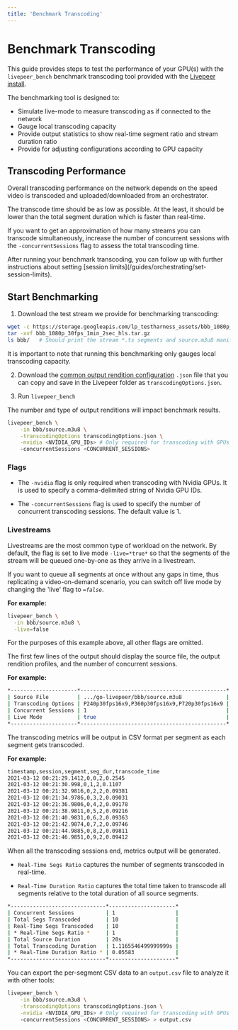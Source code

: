 ```yaml
---
title: 'Benchmark Transcoding'
---
```



# Benchmark Transcoding

This guide provides steps to test the performance of your GPU(s) with the `livepeer_bench` benchmark transcoding tool provided with the [Livepeer install](/guides/orchestrating/install-go-livepeer/).

The benchmarking tool is designed to:

- Simulate live-mode to measure transcoding as if connected to the network
- Gauge local transcoding capacity
- Provide output statistics to show real-time segment ratio and stream duration ratio
- Provide for adjusting configurations according to GPU capacity

## Transcoding Performance

Overall transcoding performance on the network depends on the speed video is transcoded and uploaded/downloaded from an orchestrator.

The transcode time should be as low as possible. At the least, it should be lower than the total segment duration which is faster than real-time.

If you want to get an approximation of how many streams you can transcode simultaneously, increase the number of concurrent sessions with the `-concurrentSessions` flag to assess the total transcoding time.

<Callout type="info" emoji="ℹ️">
  After running your benchmark transcoding, you can follow up with further
  instructions about setting [session
  limits](/guides/orchestrating/set-session-limits).
</Callout>

## Start Benchmarking

1. Download the test stream we provide for benchmarking transcoding:

```bash
wget -c https://storage.googleapis.com/lp_testharness_assets/bbb_1080p_30fps_1min_2sec_hls.tar.gz
tar -xvf bbb_1080p_30fps_1min_2sec_hls.tar.gz
ls bbb/   # Should print the stream *.ts segments and source.m3u8 manifest
```

<Callout type="info" emoji="ℹ️">
  It is important to note that running this benchmarking only gauges local
  transcoding capacity.
</Callout>

2. Download the [common output rendition configuration](https://github.com/livepeer/go-livepeer/blob/master/cmd/livepeer_bench/transcodingOptions.json) `.json` file that you can copy and save in the Livepeer folder as `transcodingOptions.json`.

1. Run `livepeer_bench`

The number and type of output renditions will impact benchmark results.

```bash
livepeer_bench \
    -in bbb/source.m3u8 \
    -transcodingOptions transcodingOptions.json \
    -nvidia <NVIDIA_GPU_IDs> # Only required for transcoding with GPUs
    -concurrentSessions <CONCURRENT_SESSIONS>
```

### Flags

- The `-nvidia` flag is only required when transcoding with Nvidia GPUs. It is used to specify a comma-delimited string of Nvidia GPU IDs.

- The `-concurrentSessions` flag is used to specify the number of concurrent transcoding sessions. The default value is 1.

### Livestreams

Livestreams are the most common type of workload on the network. By default, the flag is set to live mode `-live=*true*` so that the segments of the stream will be queued one-by-one as they arrive in a livestream.

If you want to queue all segments at once without any gaps in time, thus replicating a video-on-demand scenario, you can switch off live mode by changing the 'live' flag to _`=false`_.

**For example:**

```bash
livepeer_bench \
  -in bbb/source.m3u8 \
  -live=false
```

<Callout type="info" emoji="ℹ️">
  For the purposes of this example above, all other flags are omitted.
</Callout>

The first few lines of the output should display the source file, the output rendition profiles, and the number of concurrent sessions.

**For example:**

```bash
*---------------------*----------------------------------------------*
| Source File         | .../go-livepeer/bbb/source.m3u8              |
| Transcoding Options | P240p30fps16x9,P360p30fps16x9,P720p30fps16x9 |
| Concurrent Sessions | 1                                            |
| Live Mode           | true                                         |
*---------------------*----------------------------------------------*
```

The transcoding metrics will be output in CSV format per segment as each segment gets transcoded.

**For example:**

```bash
timestamp,session,segment,seg_dur,transcode_time
2021-03-12 00:21:29.1412,0,0,2,0.2545
2021-03-12 00:21:30.998,0,1,2,0.1107
2021-03-12 00:21:32.9816,0,2,2,0.09381
2021-03-12 00:21:34.9786,0,3,2,0.09031
2021-03-12 00:21:36.9806,0,4,2,0.09178
2021-03-12 00:21:38.9811,0,5,2,0.09216
2021-03-12 00:21:40.9831,0,6,2,0.09363
2021-03-12 00:21:42.9874,0,7,2,0.09746
2021-03-12 00:21:44.9885,0,8,2,0.09811
2021-03-12 00:21:46.9851,0,9,2,0.09412
```

When all the transcoding sessions end, metrics output will be generated.

- `Real-Time Segs Ratio` captures the number of segments transcoded in real-time.

- `Real-Time Duration Ratio` captures the total time taken to transcode all segments relative to the total duration of all source segments.

```bash
*------------------------------*---------------------*
| Concurrent Sessions          | 1                   |
| Total Segs Transcoded        | 10                  |
| Real-Time Segs Transcoded    | 10                  |
| * Real-Time Segs Ratio *     | 1                   |
| Total Source Duration        | 20s                 |
| Total Transcoding Duration   | 1.1165546499999999s |
| * Real-Time Duration Ratio * | 0.05583             |
*------------------------------*---------------------*
```

You can export the per-segment CSV data to an `output.csv` file to analyze it with other tools:

```bash
livepeer_bench \
    -in bbb/source.m3u8 \
    -transcodingOptions transcodingOptions.json \
    -nvidia <NVIDIA_GPU_IDs> # Only required for transcoding with GPUs
    -concurrentSessions <CONCURRENT_SESSIONS> > output.csv
```
